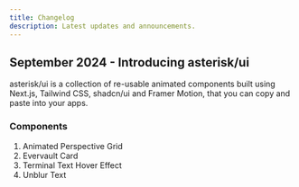 ```yaml
---
title: Changelog
description: Latest updates and announcements.
---
```


## September 2024 - Introducing asterisk/ui

asterisk/ui is a collection of re-usable animated components built using Next.js, Tailwind CSS, shadcn/ui and Framer Motion, that you can copy and paste into your apps.

### Components
1. Animated Perspective Grid
2. Evervault Card
3. Terminal Text Hover Effect
4. Unblur Text

